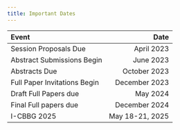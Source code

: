 ```yaml
---
title: Important Dates
---
```




| Event                        | Date             |
| :---------------             | ---------------: |
| Session Proposals Due        | April  2023      |
| Abstract Submissions Begin   | June 2023        |
| Abstracts Due                | October 2023     |
| Full Paper Invitations Begin | December 2023    |
| Draft Full Papers due        | May 2024         |
| Final Full papers due        | December 2024    |
| I-CBBG 2025                  | May 18-21, 2025  |
